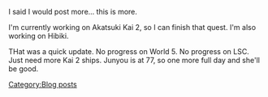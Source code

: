 I said I would post more... this is more.

I'm currently working on Akatsuki Kai 2, so I can finish that quest. I'm also working on Hibiki. 

THat was a quick update. No progress on World 5. No progress on LSC. Just need more Kai 2 ships. Junyou is at 77, so one more full day and she'll be good.
[[Category:Blog posts]]